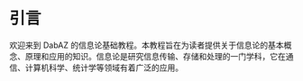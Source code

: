 # 引言

欢迎来到 DabAZ 的信息论基础教程。本教程旨在为读者提供关于信息论的基本概念、原理和应用的知识。信息论是研究信息传输、存储和处理的一门学科，它在通信、计算机科学、统计学等领域有着广泛的应用。
